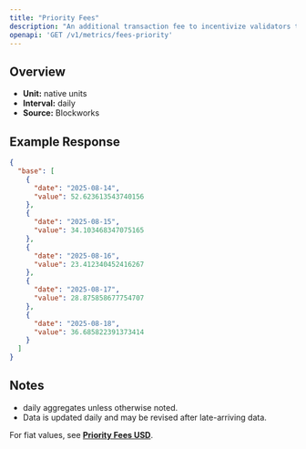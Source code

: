 ```yaml
---
title: "Priority Fees"
description: "An additional transaction fee to incentivize validators to prioritize and execute transactions."
openapi: 'GET /v1/metrics/fees-priority'
---
```


## Overview

- **Unit:** native units
- **Interval:** daily
- **Source:** Blockworks

## Example Response

```json
{
  "base": [
    {
      "date": "2025-08-14",
      "value": 52.623613543740156
    },
    {
      "date": "2025-08-15",
      "value": 34.103468347075165
    },
    {
      "date": "2025-08-16",
      "value": 23.412340452416267
    },
    {
      "date": "2025-08-17",
      "value": 28.875858677754707
    },
    {
      "date": "2025-08-18",
      "value": 36.685822391373414
    }
  ]
}
```

## Notes
- daily aggregates unless otherwise noted.
- Data is updated daily and may be revised after late-arriving data.


<Note>For fiat values, see **[Priority Fees USD](./fees-priority-usd)**.</Note>